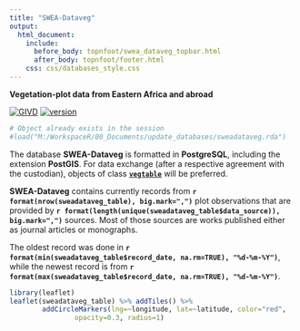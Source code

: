 ---
title: "SWEA-Dataveg"
output:
  html_document:
    include:
      before_body: topnfoot/swea_dataveg_topbar.html
      after_body: topnfoot/footer.html
    css: css/databases_style.css
---

**Vegetation-plot data from Eastern Africa and abroad**

[![GIVD](badges/swea_givd.svg)](http://www.givd.info/ID/AF-00-006)
[![version](badges/sweadataveg_version.svg)](sweadataveg.html)

```{r import_swea, echo=FALSE, results="hide"}
# Object already exists in the session
#load("M:/WorkspaceR/00_Documents/update_databases/sweadataveg.rda")
```

The database **SWEA-Dataveg** is formatted in **PostgreSQL**, including the
extension **PostGIS**. For data exchange (after a respective agreement with the
custodian), objects of class
[**`vegtable`**](https://github.com/kamapu/vegtable) will be preferred.

**SWEA-Dataveg** contains currently records from
**`r format(nrow(sweadataveg_table), big.mark=",")`** plot observations that are
provided by
**`r format(length(unique(sweadataveg_table$data_source)), big.mark=",")`**
sources. Most of those sources are works published either as journal articles or
monographs.

The oldest record was done in
**`r format(min(sweadataveg_table$record_date, na.rm=TRUE), "%d-%m-%Y")`**, while
the newest record is from
**`r format(max(sweadataveg_table$record_date, na.rm=TRUE), "%d-%m-%Y")`**.

```{r map_sweadataveg, echo=FALSE, message=FALSE, out.width="100%"}
library(leaflet)
leaflet(sweadataveg_table) %>% addTiles() %>%
		addCircleMarkers(lng=~longitude, lat=~latitude, color="red",
				opacity=0.3, radius=1)
```
